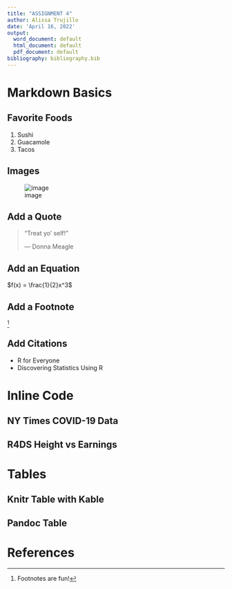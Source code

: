 ```yaml
---
title: "ASSIGNMENT 4"
author: Alissa Trujillo
date: 'April 16, 2022'
output:
  word_document: default
  html_document: default
  pdf_document: default
bibliography: bibliography.bib
---
```


# Markdown Basics

## Favorite Foods  
1. Sushi
2. Guacamole
3. Tacos

## Images  
![image](https://github.com/alisssaa/dsc520/blob/master/completed/assignment04/plots/10-all-cases-log.png)

## Add a Quote  
> "Treat yo' self!"
>   
> --- Donna Meagle

## Add an Equation
$f(x) = \frac{1}{2}x^3$

## Add a Footnote

^[Footnotes are fun!]

## Add Citations

* R for Everyone
* Discovering Statistics Using R

# Inline Code

## NY Times COVID-19 Data

## R4DS Height vs Earnings

# Tables

## Knitr Table with Kable

## Pandoc Table

# References
